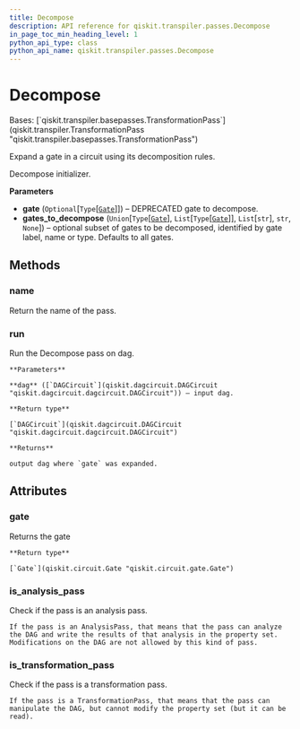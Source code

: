 ```yaml
---
title: Decompose
description: API reference for qiskit.transpiler.passes.Decompose
in_page_toc_min_heading_level: 1
python_api_type: class
python_api_name: qiskit.transpiler.passes.Decompose
---
```


# Decompose

<Class id="qiskit.transpiler.passes.Decompose" isDedicatedPage={true} github="https://github.com/qiskit/qiskit/tree/stable/0.22/qiskit/transpiler/passes/basis/decompose.py" signature="Decompose(gate=None, gates_to_decompose=None)" modifiers="class">
  Bases: [`qiskit.transpiler.basepasses.TransformationPass`](qiskit.transpiler.TransformationPass "qiskit.transpiler.basepasses.TransformationPass")

  Expand a gate in a circuit using its decomposition rules.

  Decompose initializer.

  **Parameters**

  *   **gate** (`Optional`\[`Type`\[[`Gate`](qiskit.circuit.Gate "qiskit.circuit.gate.Gate")]]) – DEPRECATED gate to decompose.
  *   **gates\_to\_decompose** (`Union`\[`Type`\[[`Gate`](qiskit.circuit.Gate "qiskit.circuit.gate.Gate")], `List`\[`Type`\[[`Gate`](qiskit.circuit.Gate "qiskit.circuit.gate.Gate")]], `List`\[`str`], `str`, `None`]) – optional subset of gates to be decomposed, identified by gate label, name or type. Defaults to all gates.

  ## Methods

  ### name

  <Function id="qiskit.transpiler.passes.Decompose.name" signature="Decompose.name()">
    Return the name of the pass.
  </Function>

  ### run

  <Function id="qiskit.transpiler.passes.Decompose.run" signature="Decompose.run(dag)">
    Run the Decompose pass on dag.

    **Parameters**

    **dag** ([`DAGCircuit`](qiskit.dagcircuit.DAGCircuit "qiskit.dagcircuit.dagcircuit.DAGCircuit")) – input dag.

    **Return type**

    [`DAGCircuit`](qiskit.dagcircuit.DAGCircuit "qiskit.dagcircuit.dagcircuit.DAGCircuit")

    **Returns**

    output dag where `gate` was expanded.
  </Function>

  ## Attributes

  ### gate

  <Attribute id="qiskit.transpiler.passes.Decompose.gate">
    Returns the gate

    **Return type**

    [`Gate`](qiskit.circuit.Gate "qiskit.circuit.gate.Gate")
  </Attribute>

  ### is\_analysis\_pass

  <Attribute id="qiskit.transpiler.passes.Decompose.is_analysis_pass">
    Check if the pass is an analysis pass.

    If the pass is an AnalysisPass, that means that the pass can analyze the DAG and write the results of that analysis in the property set. Modifications on the DAG are not allowed by this kind of pass.
  </Attribute>

  ### is\_transformation\_pass

  <Attribute id="qiskit.transpiler.passes.Decompose.is_transformation_pass">
    Check if the pass is a transformation pass.

    If the pass is a TransformationPass, that means that the pass can manipulate the DAG, but cannot modify the property set (but it can be read).
  </Attribute>
</Class>

